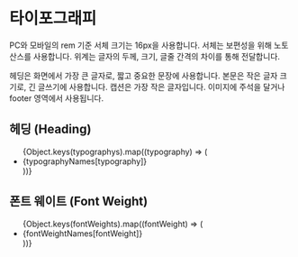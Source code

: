 
<Meta title="Styles/Typography" components={Text} />

# 타이포그래피

PC와 모바일의 rem 기준 서체 크기는 16px을 사용합니다. 서체는 보편성을 위해 노토 산스를 사용합니다. 위계는 글자의 두께, 크기, 글줄 간격의 차이를 통해 전달합니다.

헤딩은 화면에서 가장 큰 글자로, 짧고 중요한 문장에 사용합니다. 본문은 작은 글자 크기로, 긴 글쓰기에 사용합니다. 캡션은 가장 작은 글자입니다. 이미지에 주석을 달거나 footer 영역에서 사용됩니다.

## 헤딩 (Heading)

<Story name="Headings">
  <ul>
    {Object.keys(typographys).map((typography) => (
      <li style={{ listStyle: 'none' }} key={typography}>
        <Text typography={typography}>{typographyNames[typography]}</Text>
      </li>
    ))}
  </ul>
</Story>

## 폰트 웨이트 (Font Weight)

<Story name="Font Weight">
  <ul>
    {Object.keys(fontWeights).map((fontWeight) => (
      <li style={{ listStyle: 'none' }} key={fontWeight}>
        <Text fontWeight={fontWeight}>{fontWeightNames[fontWeight]}</Text>
      </li>
    ))}
  </ul>
</Story>

